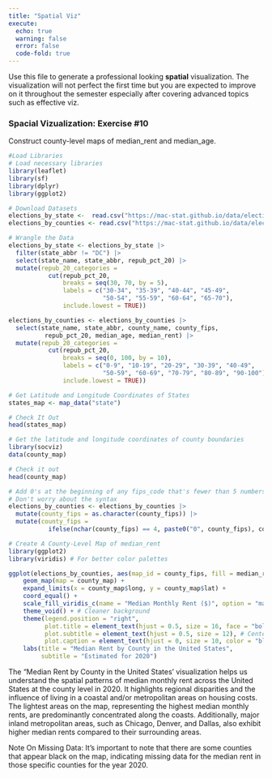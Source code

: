 ```yaml
---
title: "Spatial Viz"
execute: 
  echo: true 
  warning: false
  error: false 
  code-fold: true 
---
```


Use this file to generate a professional looking **spatial** visualization.  The visualization will not perfect the first time but you are expected to improve on it throughout the semester especially after covering advanced topics such as effective viz.

### Spacial Vizualization: Exercise #10 ###
Construct county-level maps of median_rent and median_age.

```r
#Load Libraries 
# Load necessary libraries
library(leaflet)
library(sf)
library(dplyr)
library(ggplot2)
```

```r
# Download Datasets
elections_by_state <-  read.csv("https://mac-stat.github.io/data/election_2020_by_state.csv")
elections_by_counties <- read.csv("https://mac-stat.github.io/data/election_2020_county.csv")
```

```r
# Wrangle the Data
elections_by_state <- elections_by_state |> 
  filter(state_abbr != "DC") |> 
  select(state_name, state_abbr, repub_pct_20) |> 
  mutate(repub_20_categories = 
           cut(repub_pct_20, 
               breaks = seq(30, 70, by = 5), 
               labels = c("30-34", "35-39", "40-44", "45-49",
                          "50-54", "55-59", "60-64", "65-70"), 
               include.lowest = TRUE))

elections_by_counties <- elections_by_counties |> 
  select(state_name, state_abbr, county_name, county_fips,
          repub_pct_20, median_age, median_rent) |> 
  mutate(repub_20_categories = 
           cut(repub_pct_20, 
               breaks = seq(0, 100, by = 10),
               labels = c("0-9", "10-19", "20-29", "30-39", "40-49",
                          "50-59", "60-69", "70-79", "80-89", "90-100"),
               include.lowest = TRUE))
```

```r
# Get Latitude and Longitude Coordinates of States
states_map <- map_data("state")

# Check It Out
head(states_map)
```

```r
# Get the latitude and longitude coordinates of county boundaries
library(socviz)
data(county_map) 

# Check it out
head(county_map)
```

```r
# Add 0's at the beginning of any fips_code that's fewer than 5 numbers long
# Don't worry about the syntax
elections_by_counties <- elections_by_counties |> 
  mutate(county_fips = as.character(county_fips)) |> 
  mutate(county_fips = 
           ifelse(nchar(county_fips) == 4, paste0("0", county_fips), county_fips))
```

```r
# Create A County-Level Map of median_rent 
library(ggplot2)
library(viridis) # For better color palettes

ggplot(elections_by_counties, aes(map_id = county_fips, fill = median_rent)) +
    geom_map(map = county_map) +
    expand_limits(x = county_map$long, y = county_map$lat) +
    coord_equal() +
    scale_fill_viridis_c(name = "Median Monthly Rent ($)", option = "magma") + # Using a viridis palette
    theme_void() + # Cleaner background
    theme(legend.position = "right",
          plot.title = element_text(hjust = 0.5, size = 16, face = "bold"), # Centered, larger title
          plot.subtitle = element_text(hjust = 0.5, size = 12), # Centered subtitle
          plot.caption = element_text(hjust = 0, size = 10, color = "black")) + # Left-aligned caption
    labs(title = "Median Rent by County in the United States",
         subtitle = "Estimated for 2020")
```

The "Median Rent by County in the United States' visualization helps us understand the spatial patterns of median monthly rent across the United States at the county level in 2020. It highlights regional disparities and the influence of living in a coastal and/or metropolitan areas on housing costs. The lightest areas on the map, representing the highest median monthly rents, are predominantly concentrated along the coasts. Additionally, major inland metropolitan areas, such as Chicago, Denver, and Dallas, also exhibit higher median rents compared to their surrounding areas.

Note On Missing Data: It's important to note that there are some counties that appear black on the map, indicating missing data for the median rent in those specific counties for the year 2020. 
